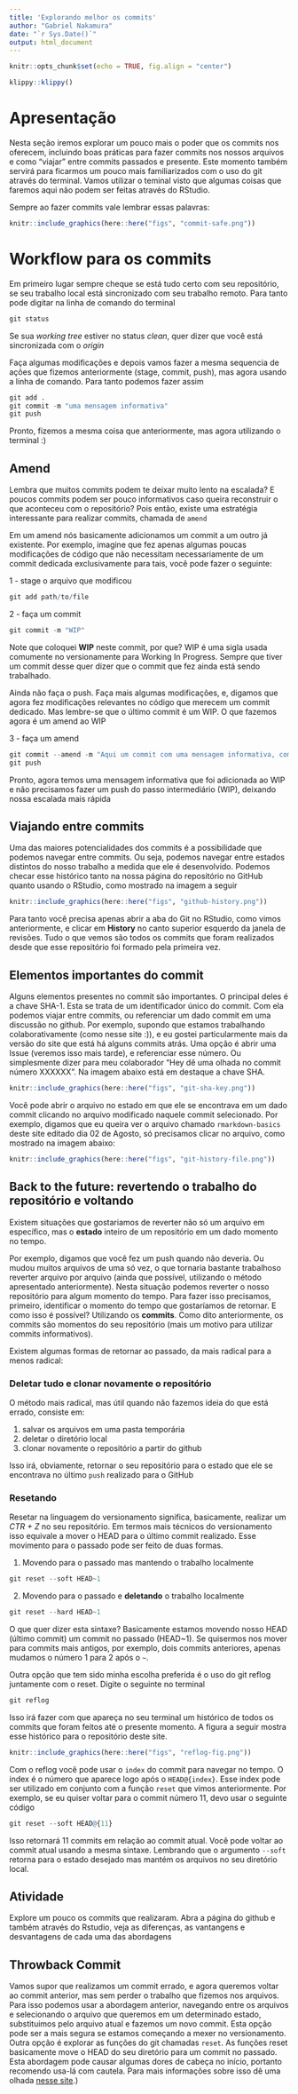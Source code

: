 ```yaml
---
title: 'Explorando melhor os commits'
author: "Gabriel Nakamura"
date: "`r Sys.Date()`"
output: html_document
---
```


```r
knitr::opts_chunk$set(echo = TRUE, fig.align = "center")
```

```r
klippy::klippy()
```

# Apresentação

Nesta seção iremos explorar um pouco mais o poder que os commits nos oferecem, incluindo boas práticas para fazer commits nos nossos arquivos e como "viajar" entre commits passados e presente. Este momento também servirá para ficarmos um pouco mais familiarizados com o uso do git através do terminal. Vamos utilizar o teminal visto que algumas coisas que faremos aqui não podem ser feitas através do RStudio.

Sempre ao fazer commits vale lembrar essas palavras:

```r
knitr::include_graphics(here::here("figs", "commit-safe.png"))
```

# Workflow para os commits 

Em primeiro lugar sempre cheque se está tudo certo com seu repositório, se seu trabalho local está sincronizado com seu trabalho remoto. Para tanto pode digitar na linha de comando do terminal

```r
git status
```

Se sua *working tree* estiver no status *clean*, quer dizer que você está sincronizada com o *origin*

Faça algumas modificações e depois vamos fazer a mesma sequencia de ações que fizemos anteriormente (stage, commit, push), mas agora usando a linha de comando. Para tanto podemos fazer assim

```r
git add .
git commit -m "uma mensagem informativa"
git push
```

Pronto, fizemos a mesma coisa que anteriormente, mas agora utilizando o terminal :)

## Amend

Lembra que muitos commits podem te deixar muito lento na escalada? E poucos commits podem ser pouco informativos caso queira reconstruir o que aconteceu com o repositório? Pois então, existe uma estratégia interessante para realizar commits, chamada de `amend`

Em um amend nós basicamente adicionamos um commit a um outro já existente. Por exemplo, imagine que fez apenas algumas poucas modificações de código que não necessitam necessariamente de um commit dedicada exclusivamente para tais, você pode fazer o seguinte:

1 - stage o arquivo que modificou

```r
git add path/to/file
```

2 - faça um commit 

```r
git commit -m "WIP"
```

Note que coloquei **WIP** neste commit, por que? WIP é uma sigla usada comumente no versionamente para Working In Progress. Sempre que tiver um commit desse quer dizer que o commit que fez ainda está sendo trabalhado.

Ainda não faça o push. Faça mais algumas modificações, e, digamos que agora fez modificações relevantes no código que merecem um commit dedicado. Mas lembre-se que o último commit é um WIP. O que fazemos agora é um amend ao WIP

3 - faça um amend

```r
git commit --amend -m "Aqui um commit com uma mensagem informativa, como sempre"
git push
```

Pronto, agora temos uma mensagem informativa que foi adicionada ao WIP e não precisamos fazer um push do passo intermediário (WIP), deixando nossa escalada mais rápida

## Viajando entre commits

Uma das maiores potencialidades dos commits é a possibilidade que podemos navegar entre commits. Ou seja, podemos navegar entre estados distintos do nosso trabalho a medida que ele é desenvolvido. Podemos checar esse histórico tanto na nossa página do repositório no GitHub quanto usando o RStudio, como mostrado na imagem a seguir

```r
knitr::include_graphics(here::here("figs", "github-history.png"))
```

Para tanto você precisa apenas abrir a aba do Git no RStudio, como vimos anteriormente, e clicar em **History** no canto superior esquerdo da janela de revisões. Tudo o que vemos são todos os commits que foram realizados desde que esse repositório foi formado pela primeira vez.

## Elementos importantes do commit

Alguns elementos presentes no commit são importantes. O principal deles é a chave SHA-1. Esta se trata de um identificador único do commit. Com ela podemos viajar entre commits, ou referenciar um dado commit em uma discussão no github. Por exemplo, supondo que estamos trabalhando colaborativamente (como nesse site :)), e eu gostei particularmente mais da versão do site que está há alguns commits atrás. Uma opção é abrir uma Issue (veremos isso mais tarde), e referenciar esse número. Ou simplesmente dizer para meu colaborador "Hey dê uma olhada no commit número XXXXXX". Na imagem abaixo está em destaque a chave SHA.

```r
knitr::include_graphics(here::here("figs", "git-sha-key.png"))
```

Você pode abrir o arquivo no estado em que ele se encontrava em um dado commit clicando no arquivo modificado naquele commit selecionado. Por exemplo, digamos que eu queira ver o arquivo chamado `rmarkdown-basics` deste site editado dia 02 de Agosto, só precisamos clicar no arquivo, como mostrado na imagem abaixo:

```r
knitr::include_graphics(here::here("figs", "git-history-file.png"))
```

## Back to the future: revertendo o trabalho do repositório e voltando

Existem situações que gostariamos de reverter não só um arquivo em específico, mas o **estado** inteiro de um repositório em um dado momento no tempo.

Por exemplo, digamos que você fez um push quando não deveria. Ou mudou muitos arquivos de uma só vez, o que tornaria bastante trabalhoso reverter arquivo por arquivo (ainda que possível, utilizando o método apresentado anteriormente). Nesta situação podemos reverter o nosso repositório para algum momento do tempo. Para fazer isso precisamos, primeiro, identificar o momento do tempo que gostaríamos de retornar. E como isso é possível? Utilizando os **commits**. Como dito anteriormente, os commits são momentos do seu repositório (mais um motivo para utilizar commits informativos).

Existem algumas formas de retornar ao passado, da mais radical para a menos radical:

### Deletar tudo e clonar novamente o repositório

O método mais radical, mas útil quando não fazemos ideia do que está errado, consiste em:

1. salvar os arquivos em uma pasta temporária
2. deletar o diretório local
3. clonar novamente o repositório a partir do github

Isso irá, obviamente, retornar o seu repositório para o estado que ele se encontrava no último `push` realizado para o GitHub

### Resetando

Resetar na linguagem do versionamento significa, basicamente, realizar um *CTR + Z* no seu repositório. Em termos mais técnicos do versionamento isso equivale a mover o HEAD para o último commit realizado. Esse movimento para o passado pode ser feito de duas formas. 

1. Movendo para o passado mas mantendo o trabalho localmente 

```r
git reset --soft HEAD~1
```

2. Movendo para o passado e **deletando** o trabalho localmente

```r
git reset --hard HEAD~1
```

O que quer dizer esta sintaxe? Basicamente estamos movendo nosso HEAD (último commit) um commit no passado (HEAD~1). Se quisermos nos mover para commits mais antigos, por exemplo, dois commits anteriores, apenas mudamos o número 1 para 2 após o `~`.

Outra opção que tem sido minha escolha preferida é o uso do git reflog juntamente com o reset. Digite o seguinte no terminal

```r
git reflog
```

Isso irá fazer com que apareça no seu terminal um histórico de todos os commits que foram feitos até o presente momento. A figura a seguir mostra esse histórico para o repositório deste site.

```r
knitr::include_graphics(here::here("figs", "reflog-fig.png"))
```

Com o reflog você pode usar o `index` do commit para navegar no tempo. O index é o número que aparece logo após o `HEAD@{index}`. Esse index pode ser utilizado em conjunto com a função `reset` que vimos anteriormente. Por exemplo, se eu quiser voltar para o commit número 11, devo usar o seguinte código

```r
git reset --soft HEAD@{11}
```

Isso retornará 11 commits em relação ao commit atual. Você pode voltar ao commit atual usando a mesma sintaxe. Lembrando que o argumento `--soft` retorna para o estado desejado mas mantém os arquivos no seu diretório local.


## Atividade

Explore um pouco os commits que realizaram. Abra a página do github e também através do Rstudio, veja as diferenças, as vantangens e desvantagens de cada uma das abordagens


## Throwback Commit

Vamos supor que realizamos um commit errado, e agora queremos voltar ao commit anterior, mas sem perder o trabalho que fizemos nos arquivos. Para isso podemos usar a abordagem anterior, navegando entre os arquivos e selecionando o arquivo que queremos em um determinado estado, substituimos pelo arquivo atual e fazemos um novo commit. Esta opção pode ser a mais segura se estamos começando a mexer no versionamento. Outra opção é explorar as funções do git chamadas `reset`. As funções reset basicamente move o HEAD do seu diretório para um commit no passado. Esta abordagem pode causar algumas dores de cabeça no início, portanto recomendo usa-lá com cautela. Para mais informações sobre isso dê uma olhada [nesse site](https://devconnected.com/how-to-git-reset-to-head/#:~:text=To%20hard%20reset%20files%20to,option%20and%20specify%20the%20HEAD.&text=The%20purpose%20of%20the%20%E2%80%9Cgit,before%20HEAD%20and%20so%20on).)


